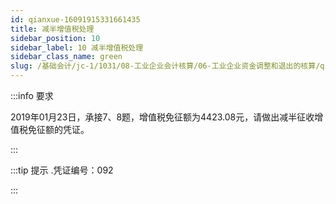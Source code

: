 ---
id: qianxue-16091915331661435
title: 减半增值税处理
sidebar_position: 10
sidebar_label: 10 减半增值税处理
sidebar_class_name: green
slug: /基础会计/jc-1/1031/08-工业企业会计核算/06-工业企业资金调整和退出的核算/qianxue-1609181235480350407/qianxue-16091915331661435/减半增值税处理
---

:::info 要求

2019年01月23日，承接7、8题，增值税免征额为4423.08元，请做出减半征收增值税免征额的凭证。

:::

:::tip 提示
  .凭证编号：092 
:::
